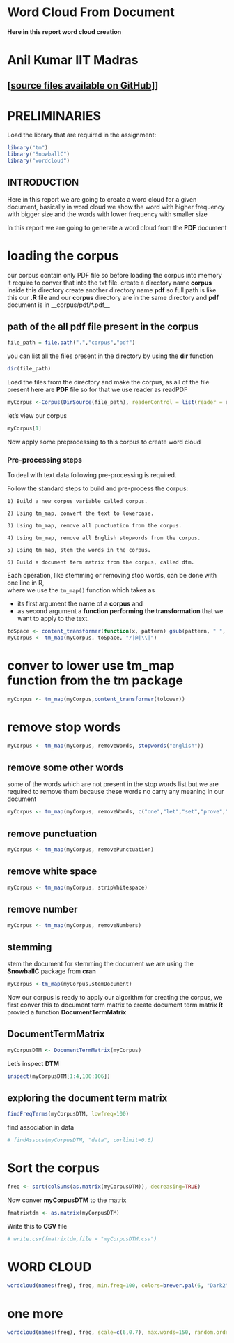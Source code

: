 
#   Word Cloud From Document
#### Here in this report word cloud creation
#            Anil Kumar  IIT Madras



## [[source files available on GitHub](https://github.com/anilcs13m)]]


#  PRELIMINARIES

Load the library that are required in the assignment:
```r
library("tm")
library("SnowballC")
library("wordcloud")

```


## INTRODUCTION
Here in this report we are going to create a word cloud for a given document, basically in word cloud we show the word with higher frequency with bigger size and the words with lower frequency with smaller size

In this report we are going to generate a word cloud from the __PDF__ document





# loading the corpus 

our corpus contain only PDF file so before loading the corpus into memory it require to conver that into the txt file. 
create a directory name __corpus__ inside this directory create another directory name __pdf__ so full path is like this 
our __.R__ file and our __corpus__ directory are in the same directory and __pdf__ document is in __corpus/pdf/*.pdf__


## path of the all pdf file present in the corpus
```r
file_path = file.path(".","corpus","pdf") 
```
you can list all the files present in the directory by using the __dir__ function
```r
dir(file_path)
```
Load the files from the directory and make the corpus, as all of the file present here are __PDF__ file so for that we use reader as readPDF
```r
myCorpus <-Corpus(DirSource(file_path), readerControl = list(reader = readPDF ))
```
let's view our corpus
```r
myCorpus[1]
```
Now apply some preprocessing to this corpus to create word cloud


### Pre-processing steps 
   
To deal with text data following pre-processing is required. 

Follow the standard steps to build and pre-process the corpus:

	1) Build a new corpus variable called corpus.

	2) Using tm_map, convert the text to lowercase.

	3) Using tm_map, remove all punctuation from the corpus.

	4) Using tm_map, remove all English stopwords from the corpus.

	5) Using tm_map, stem the words in the corpus.

	6) Build a document term matrix from the corpus, called dtm.

Each operation, like stemming or removing stop words, can be done with one line in R,  
where we use the `tm_map()` function which takes as

* its first argument the name of a __corpus__ and 
* as second argument a __function performing the transformation__ that we want to apply to the text.


```r
toSpace <- content_transformer(function(x, pattern) gsub(pattern, " ", x))
myCorpus <- tm_map(myCorpus, toSpace, "/|@|\\|")
```

# conver to lower use tm_map function from the tm package
```r
myCorpus <- tm_map(myCorpus,content_transformer(tolower))
```
# remove stop words
```r
myCorpus <- tm_map(myCorpus, removeWords, stopwords("english"))
```
## remove some other words
some of the words which are not present in the stop words list but we are required to remove them because these words no carry any meaning in our document
```r
myCorpus <- tm_map(myCorpus, removeWords, c("one","let","set","prove","path","use","case","follow","number"))
```

## remove punctuation
```r
myCorpus <- tm_map(myCorpus, removePunctuation)
```
## remove white space
```r
myCorpus <- tm_map(myCorpus, stripWhitespace)
```

## remove number 
```r
myCorpus <- tm_map(myCorpus, removeNumbers)
```

## stemming
stem the document for stemming the document we are using the __SnowballC__ package from __cran__
```r
myCorpus <-tm_map(myCorpus,stemDocument)
```
Now our corpus is ready to apply our algorithm for creating the corpus, we first conver this to document term matrix
to create document term matrix __R__ provied a function __DocumentTermMatrix__

## DocumentTermMatrix
```r
myCorpusDTM <- DocumentTermMatrix(myCorpus)
```
Let's inspect __DTM__ 
```r
inspect(myCorpusDTM[1:4,100:106])
```
## exploring the document term matrix
```r
findFreqTerms(myCorpusDTM, lowfreq=100)
```
find association in data
```r
# findAssocs(myCorpusDTM, "data", corlimit=0.6)
```
# Sort the corpus
```r
freq <- sort(colSums(as.matrix(myCorpusDTM)), decreasing=TRUE)
```
Now conver __myCorpusDTM__ to the matrix
```r
fmatrixtdm <- as.matrix(myCorpusDTM)
```
Write this to __CSV__ file
```r
# write.csv(fmatrixtdm,file = "myCorpusDTM.csv")
```

# WORD CLOUD
```r

wordcloud(names(freq), freq, min.freq=100, colors=brewer.pal(6, "Dark2"))

```
# one more
```r
wordcloud(names(freq), freq, scale=c(6,0.7), max.words=150, random.order=FALSE, rot.per=0.35,colors=brewer.pal(8,"Dark2"))
```






